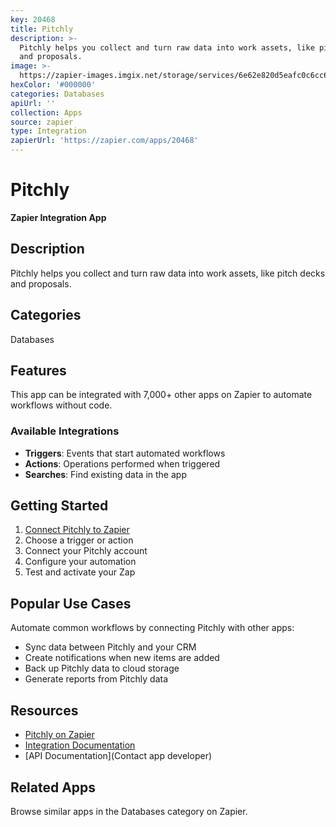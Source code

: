 ```yaml
---
key: 20468
title: Pitchly
description: >-
  Pitchly helps you collect and turn raw data into work assets, like pitch decks
  and proposals.
image: >-
  https://zapier-images.imgix.net/storage/services/6e62e820d5eafc0c6cc6aa678f43a6d6.png?auto=format%2Ccompress&ixlib=python-3.0.0&q=50
hexColor: '#000000'
categories: Databases
apiUrl: ''
collection: Apps
source: zapier
type: Integration
zapierUrl: 'https://zapier.com/apps/20468'
---
```

# Pitchly

**Zapier Integration App**

## Description

Pitchly helps you collect and turn raw data into work assets, like pitch decks and proposals.

## Categories

Databases

## Features

This app can be integrated with 7,000+ other apps on Zapier to automate workflows without code.

### Available Integrations

- **Triggers**: Events that start automated workflows
- **Actions**: Operations performed when triggered
- **Searches**: Find existing data in the app

## Getting Started

1. [Connect Pitchly to Zapier](https://zapier.com/apps/20468)
2. Choose a trigger or action
3. Connect your Pitchly account
4. Configure your automation
5. Test and activate your Zap

## Popular Use Cases

Automate common workflows by connecting Pitchly with other apps:

- Sync data between Pitchly and your CRM
- Create notifications when new items are added
- Back up Pitchly data to cloud storage
- Generate reports from Pitchly data

## Resources

- [Pitchly on Zapier](https://zapier.com/apps/20468)
- [Integration Documentation](https://zapier.com/apps/20468/integrations)
- [API Documentation](Contact app developer)

## Related Apps

Browse similar apps in the Databases category on Zapier.
